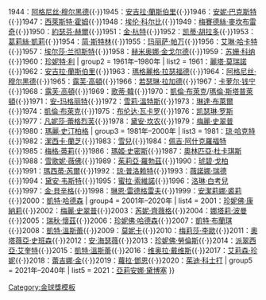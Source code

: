 {{Navbox
| name      = 金球獎最佳電影女配角
| title     = [[金球獎|金球獎]][[金球獎最佳電影女配角|最佳電影女配角]]
| titlestyle = background:#CFB53B
| groupstyle = background:#CFB53B
| group1 = 1943年–1960年
| list1  = 1943：[[卡汀娜·帕辛歐]]{{·}}1944：[[阿格尼丝·穆尔黑德]]{{·}}1945：[[安吉拉·蘭斯伯里]]{{·}}1946：[[安妮·巴克斯特]]{{·}}1947：[[西莱斯特·霍姆|西萊斯特·霍姆]]{{·}}1948：[[埃伦·科尔比]]{{·}}1949：[[梅賽德絲·麥坎布雷奇]]{{·}}1950：[[約瑟芬·赫爾]]{{·}}1951：[[金·杭特]]{{·}}1952：[[凯蒂·胡拉多]]{{·}}1953：[[格蕾丝·凯利|葛莉絲·凱莉]]{{·}}1954：[[简·斯特林]]{{·}}1955：[[玛丽萨·帕万]]{{·}}1956：[[艾琳·哈卡特]]{{·}}1957：[[埃尔莎·兰彻斯特]]{{·}}1958：[[赫米奥娜·金戈尔德]]{{·}}1959：[[苏姗·科纳]]{{·}}1960：[[珍妮特·利]]
| group2 = 1961年–1980年
| list2  = 1961：[[麗塔·莫瑞諾]]{{·}}1962：[[安吉拉·蘭斯伯里]]{{·}}1963：[[瑪格麗格·拉瑟福德]]{{·}}1964：[[阿格尼丝·穆尔黑德]]{{·}}1965：[[露芙·高頓]]{{·}}1966：[[若瑟琳·拉加德]]{{·}}1967：[[卡萝尔·钱宁]]{{·}}1968：[[露芙·高頓]]{{·}}1969：[[歌蒂·韓]]{{·}}1970：[[凱倫·布萊克]]/[[瑪倫·斯塔普萊頓]]{{·}}1971：[[安-玛格丽特]]{{·}}1972：[[雪莉·溫特斯]]{{·}}1973：[[琳達·布萊爾]]{{·}}1974：[[凱倫·布萊克]]{{·}}1975：[[布伦达·瓦卡罗]]{{·}}1976：[[凯瑟琳·罗斯]]{{·}}1977：[[凡妮莎·蕾格烈芙]]{{·}}1978：[[黛安·坎农]]{{·}}1979：[[梅麗·史翠普]]{{·}}1980：[[玛丽·斯汀伯根|瑪麗·史汀柏格]]
| group3 = 1981年–2000年
| list3  = 1981：[[琼·哈克特]]{{·}}1982：[[潔西卡·蘭芝]]{{·}}1983：[[雪兒]]{{·}}1984：[[佩吉·阿什克羅福特]]{{·}}1985：[[梅格·蒂莉]]{{·}}1986：[[瑪姬·史密芙|瑪姬·史密斯]]{{·}}1987：[[奧林匹亞·杜卡琪斯]]{{·}}1988：[[雪歌妮·薇佛]]{{·}}1989：[[茱莉娅·罗伯茨|茱莉亞·羅勃茲]]{{·}}1990：[[琥碧·戈柏]]{{·}}1991：[[瑪西蒂·芮爾]]{{·}}1992：[[琼·普洛赖特]]{{·}}1993：[[薇诺娜·瑞德|薇諾娜·瑞德]]{{·}}1994：[[黛安·韦斯特]]{{·}}1995：[[米拉·索维诺|蜜拉·索維諾]]{{·}}1996：[[羅蘭·比歌|洛琳·白考兒]]{{·}}1997：[[金·貝辛格]]{{·}}1998：[[琳恩·雷德格雷夫]]{{·}}1999：[[安吉丽娜·朱莉|安潔莉娜·裘莉]]{{·}}2000：[[姬·韓遜|凱特·哈德森]]
| group4 = 2001年–2020年
| list4  = 2001：[[珍妮佛·康納莉]]{{·}}2002：[[梅麗·史翠普]]{{·}}2003：[[蕾妮·齐薇格|芮妮·齊薇格]]{{·}}2004：[[娜塔莉·波特曼|娜塔莉·波曼]]{{·}}2005：[[麗素·慧絲|瑞秋·懷茲]]{{·}}2006：[[珍妮佛·哈德遜|珍妮佛·哈德森]]{{·}}2007：[[凯特·布兰切特|凱特·布蘭琪]]{{·}}2008：[[凱特·溫斯蕾]]{{·}}2009：[[莫妮克|莫妮卡]]{{·}}2010：[[梅莉莎·李歐]]{{·}}2011：[[奥克塔维亚·斯宾塞|奧塔薇亞·史班森]]{{·}}2012：[[安妮·海瑟薇|安·海瑟薇]]{{·}}2013：[[珍妮佛·勞倫斯]]{{·}}2014：[[帕特里夏·阿奎特|派翠西亞·艾奎特]]{{·}}2015：[[凱特·溫斯蕾]]{{·}}2016：[[维奥拉·戴维斯]]{{·}}2017：[[艾莉森·珍妮]]{{·}}2018：[[蕾吉娜·金]]{{·}}2019：[[蘿拉·鄧恩]]{{·}}2020：[[茱迪·科士打]]
| group5 = 2021年–2040年
| list5  = 2021：[[亞莉安娜·黛博塞]]
}}<noinclude>
{{collapsible option}}
[[Category:金球獎模板]]
[[Category:金球獎最佳電影女配角獲得者| ]]
</noinclude>